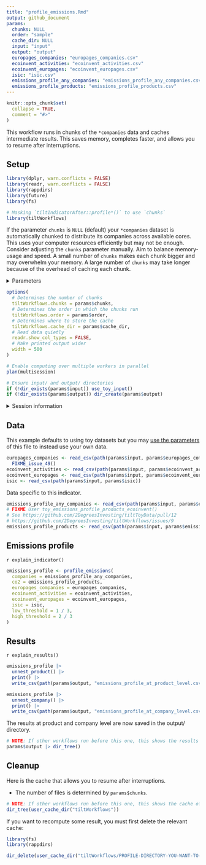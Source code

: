 ```yaml
---
title: "profile_emissions.Rmd"
output: github_document
params:
  chunks: NULL
  order: "sample"
  cache_dir: NULL
  input: "input"
  output: "output"
  europages_companies: "europages_companies.csv"
  ecoinvent_activities: "ecoinvent_activities.csv"
  ecoinvent_europages: "ecoinvent_europages.csv"
  isic: "isic.csv"
  emissions_profile_any_companies: "emissions_profile_any_companies.csv"
  emissions_profile_products: "emissions_profile_products.csv"
---
```


<!-- This file is generated from inst/extdata. Please edit that file -->

```r
knitr::opts_chunk$set(
  collapse = TRUE,
  comment = "#>"
)
```

This workflow runs in chunks of the `*companies` data and caches intermediate
results. This saves memory, completes faster, and allows you to resume after
interruptions.

## Setup

```r
library(dplyr, warn.conflicts = FALSE)
library(readr, warn.conflicts = FALSE)
library(rappdirs)
library(future)
library(fs)

# Masking `tiltIndicatorAfter::profile*()` to use `chunks`
library(tiltWorkflows)
```

If the parameter `chunks` is `NULL` (default) your `*companies` dataset is
automatically chunked to distribute its companies across available cores. This
uses your computer resources efficiently but may not be enough. Consider
adjusting the `chunks` parameter manually. Aim to balance memory-usage and
speed. A small number of `chunks` makes each chunk bigger and may overwhelm your
memory. A large number of `chunks` may take longer because of the overhead of
caching each chunk.

<details>
<summary>Parameters</summary>

```r
params
```

</details>

```r
options(
  # Determines the number of chunks
  tiltWorkflows.chunks = params$chunks,
  # Determines the order in which the chunks run
  tiltWorkflows.order = params$order,
  # Determines where to store the cache
  tiltWorkflows.cache_dir = params$cache_dir,
  # Read data quietly
  readr.show_col_types = FALSE,
  # Make printed output wider
  width = 500
)

# Enable computing over multiple workers in parallel
plan(multisession)

# Ensure input/ and output/ directories
if (!dir_exists(params$input)) use_toy_input()
if (!dir_exists(params$output)) dir_create(params$output)
```

<details>
<summary>Session information</summary>

```r
getwd()

availableCores()

dir_tree(params$input)

dir_tree(params$output)

sessioninfo::session_info()
```

</details>
## Data

This example defaults to using toy datasets but you may [use the
parameters](https://2degreesinvesting.github.io/tiltWorkflows/articles/tiltWorkflows.html)
of this file to instead use your own data.

```r
europages_companies <- read_csv(path(params$input, params$europages_companies)) |>
  FIXME_issue_49()
ecoinvent_activities <- read_csv(path(params$input, params$ecoinvent_activities))
ecoinvent_europages <- read_csv(path(params$input, params$ecoinvent_europages))
isic <- read_csv(path(params$input, params$isic))
```
Data specific to this indicator.

```r
emissions_profile_any_companies <- read_csv(path(params$input, params$emissions_profile_any_companies))
# FIXME User toy_emissions_profile_products_ecoinvent()
# See https://github.com/2DegreesInvesting/tiltToyData/pull/12
# https://github.com/2DegreesInvesting/tiltWorkflows/issues/9
emissions_profile_products <- read_csv(path(params$input, params$emissions_profile_products))
```

## Emissions profile

`r explain_indicator()`

```r
emissions_profile <- profile_emissions(
  companies = emissions_profile_any_companies,
  co2 = emissions_profile_products,
  europages_companies = europages_companies,
  ecoinvent_activities = ecoinvent_activities,
  ecoinvent_europages = ecoinvent_europages,
  isic = isic,
  low_threshold = 1 / 3,
  high_threshold = 2 / 3
)
```

## Results

`r explain_results()`

```r
emissions_profile |>
  unnest_product() |>
  print() |>
  write_csv(path(params$output, "emissions_profile_at_product_level.csv"))

emissions_profile |>
  unnest_company() |>
  print() |>
  write_csv(path(params$output, "emissions_profile_at_company_level.csv"))
```

The results at product and company level are now saved in the output/ directory.

```r
# NOTE: If other workflows run before this one, this shows the results of all
params$output |> dir_tree()
```
## Cleanup

Here is the cache that allows you to resume after interruptions. 

* The number of files is determined by `params$chunks`.

```r
# NOTE: If other workflows run before this one, this shows the cache of all
dir_tree(user_cache_dir("tiltWorkflows"))
```

If you want to recompute some result, you must first delete the relevant cache:

```r
library(fs)
library(rappdirs)

dir_delete(user_cache_dir("tiltWorkflows/PROFILE-DIRECTORY-YOU-WANT-TO-DELETE"))
```
